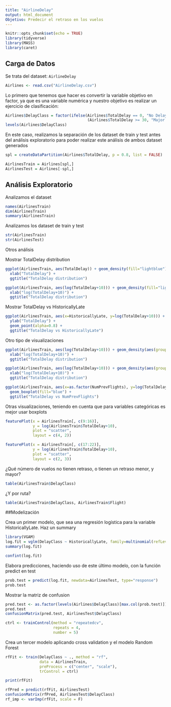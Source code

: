 ---
title: "AirlineDelay"
output: html_document
Objetivo: Predecir el retraso en los vuelos
---

```{r setup, include=FALSE}
knitr::opts_chunk$set(echo = TRUE)
library(tidyverse)
library(MASS)
library(caret)
```



## Carga de Datos

Se trata del dataset: `AirlineDelay`

```{r}
Airlines <- read.csv("AirlineDelay.csv")
```


Lo primero que tenemos que hacer es convertir la variable objetivo en factor, ya que es una variable numérica y nuestro objetivo es realizar un ejercicio de clasificación:

```{r titanic}
Airlines$DelayClass = factor(ifelse(Airlines$TotalDelay == 0, "No Delay", ifelse
                                    (Airlines$TotalDelay >= 30, "Major Delay", "Minor Delay")))
levels(Airlines$DelayClass)
```

En este caso, realizamos la separación de los dataset de train y test antes del análisis exploratorio para poder realizar este análisis de ambos dataset generados
```{r}
spl = createDataPartition(Airlines$TotalDelay, p = 0.8, list = FALSE)  # 80% for training

AirlinesTrain = Airlines[spl,]
AirlinesTest = Airlines[-spl,]
```


## Análisis Exploratorio

Analizamos el dataset
```{r}
names(AirlinesTrain)
dim(AirlinesTrain)
summary(AirlinesTrain)
```

Analizamos los dataset de train y test
```{r}
str(AirlinesTrain)
str(AirlinesTest)
```

Otros análisis

Mostrar TotalDelay distribution

```{r}
ggplot(AirlinesTrain, aes(TotalDelay)) + geom_density(fill="lightblue") + 
  xlab("TotalDelay") +
  ggtitle("TotalDelay distribution")
```

```{r}
ggplot(AirlinesTrain, aes(log(TotalDelay+10))) + geom_density(fill="lightblue") + 
  xlab("log(TotalDelay+10)") +
  ggtitle("TotalDelay distribution")
```

Mostrar TotalDelay vs HistoricallyLate
```{r}
ggplot(AirlinesTrain, aes(x=HistoricallyLate, y=log(TotalDelay+10))) +
  ylab("TotalDelay") + 
  geom_point(alpha=0.8) +
  ggtitle("TotalDelay vs HistoricallyLate")
```

Otro tipo de visualizaciones
```{r}
ggplot(AirlinesTrain, aes(log(TotalDelay+10))) + geom_density(aes(group=Flight, colour=Flight, fill=Flight), alpha=0.1) + 
  xlab("log(TotalDelay+10)") +
  ggtitle("TotalDelay distribution")
```

```{r}
ggplot(AirlinesTrain, aes(log(TotalDelay+10))) + geom_density(aes(group=Carrier, colour=Carrier, fill=Carrier, alpha=0.1)) + 
  xlab("log(TotalDelay+10)") +
  ggtitle("TotalDelay distribution")
```

```{r}
ggplot(AirlinesTrain, aes(x=as.factor(NumPrevFlights), y=log(TotalDelay+10))) +
  geom_boxplot(fill="blue") +
  ggtitle("TotalDelay vs NumPrevFlights")
```

Otras visualizaciones, teniendo en cuenta que para variables categóricas es mejor usar boxplots
```{r}
featurePlot(x = AirlinesTrain[, c(9:16)],
            y = log(AirlinesTrain$TotalDelay+10),
            plot = "scatter",
            layout = c(4, 2))
```

```{r}
featurePlot(x = AirlinesTrain[, c(17:22)],
            y = log(AirlinesTrain$TotalDelay+10),
            plot = "scatter",
            layout = c(2, 3))
```

¿Qué número de vuelos no tienen retraso, o tienen un retraso menor, y mayor?
```{r}
table(AirlinesTrain$DelayClass)
```

¿Y por ruta?
```{r}
table(AirlinesTrain$DelayClass, AirlinesTrain$Flight)
```


##Modelización

Crea un primer modelo, que sea una regresión logística para la variable HistoricallyLate. Haz un summary
```{r}
library(VGAM)
log.fit = vglm(DelayClass ~ HistoricallyLate, family=multinomial(refLevel=1), data=AirlinesTrain)
summary(log.fit)
```

```{r}
confint(log.fit)
```

Elabora predicciones, haciendo uso de este último modelo, con la función predict en test
```{r}
prob.test = predict(log.fit, newdata=AirlinesTest, type="response")
prob.test
```

Mostrar la matriz de confusion
```{r}
pred.test <- as.factor(levels(Airlines$DelayClass)[max.col(prob.test)])
pred.test
confusionMatrix(pred.test, AirlinesTest$DelayClass)
```


```{r}
ctrl <- trainControl(method = "repeatedcv", 
                     repeats = 4,
                     number = 5)
```

Crea un tercer modelo aplicando cross validation y el modelo Random Forest
```{r}
rfFit <- train(DelayClass ~ ., method = "rf", 
               data = AirlinesTrain,
               preProcess = c("center", "scale"),
               trControl = ctrl)
```

```{r}
print(rfFit)
```

```{r}
rfPred = predict(rfFit, AirlinesTest)
confusionMatrix(rfPred, AirlinesTest$DelayClass)
rf_imp <- varImp(rfFit, scale = F)
```
